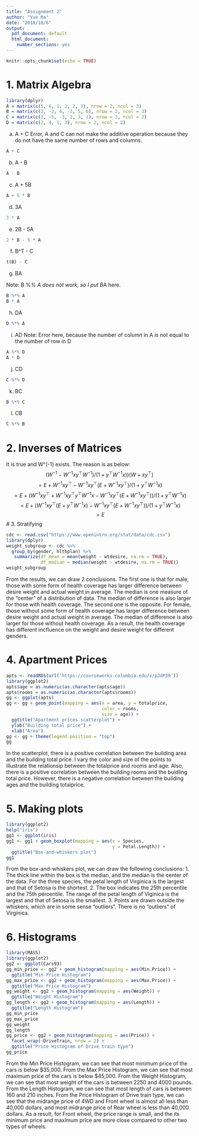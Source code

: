 ```yaml
---
title: "Assignment 2"
author: "Yue Ma"
date: "2018/10/6"
output:
  pdf_document: default
  html_document:
    number_sections: yes
---
```


```r
knitr::opts_chunk$set(echo = TRUE)
```

# 1. Matrix Algebra

```r
library(dplyr)
A = matrix(c(5, 6, 1, 2, 2, 3), nrow = 2, ncol = 3)
B = matrix(c(3, -2, 4, -3, 5, 6), nrow = 2, ncol = 3)
C = matrix(c(1, -5, -3, 2, 3, 1), nrow = 3, ncol = 2)
D = matrix(c(2, 4, 1, 3), nrow = 2, ncol = 2)
```

a) A + C
Error, A and C can not make the additive operation because they do not have the same number of rows and columns.
```r
A + C
```


b) A - B
```r
A - B
```

c) A + 5B
```r
A + 5 * B
```

d) 3A
```r
3 * A
```

e) 2B - 5A
```r
2 * B - 5 * A
```

f) B^T - C
```r
t(B) - C
```

g) BA

Note: B %*% A does not work, 
so I put B*A here.
```r
B %*% A
B * A
```

h) DA
```r
D %*% A
```

i) AD
Note: Error here, because the number of column in A is not equal to the number of row in D
```r
A %*% D
A * D 
```

j) CD
```r
C %*% D
```

k) BC
```r
B %*% C
```

l) CB
```r
C %*% B
```

# 2. Inverses of Matrices

It is true and W^(-1) exists. The reason is as below:
$$(W^{-1}-W^{-1}xy^{\top}W^{-1})/(1+y^{\top}W^{-1}x))(W+xy^{\top})$$
$$=E+W^{-1}xy^{\top}-W^{-1}xy^{\top}(E+W^{-1}xy^{\top})/(1+y^{\top}W^{-1}x)$$
$$=E+(W^{-1}xy^{\top}+W^{-1}xy^{\top}y^{\top}W^{-1}x-W^{-1}xy^{\top}(E+W^{-1}xy^{\top}))/(1+y^{\top}W^{-1}x)$$
$$=E+(W^{-1}xy^{\top}(E+y^{\top}W^{-1}x)-W^{-1}xy^{\top}(E+W^{-1}xy^{\top}))/(1+y^{\top}W^{-1}x)$$
$$=E$$
# 3. Stratifying


```r
cdc <- read.csv("https://www.openintro.org/stat/data/cdc.csv")
library(dplyr)
weight_subgroup <- cdc %>%
  group_by(gender, hlthplan) %>%
   summarize(df_mean = mean(weight - wtdesire, na.rm = TRUE),
             df_median = median(weight - wtdesire, na.rm = TRUE)) 
weight_subgroup
```

From the results, we can draw 2 conclusions. 
The first one is that for male, those with some form of health coverage has larger difference between desire weight and actual weight in average. The median is one measure of the "center" of a distribution of data. The median of difference is also larger for those with health coverage. 
The second one is the opposite. For female, those without some form of health coverage has larger difference between desire weight and actual weight in average. The median of difference is also larger for those without health coverage.
As a result, the health coverage has different incfluence on the weight and desire weight for different genders.


# 4. Apartment Prices

```r
apts <- readRDS(url('https://courseworks.columbia.edu/x/pJdP39'))
library(ggplot2)
apts$age = as.numeric(as.character(apts$age))
apts$rooms = as.numeric(as.character(apts$rooms))
gg <- ggplot(apts)
gg <- gg + geom_point(mapping = aes(x = area, y = totalprice, 
                                    color = rooms, 
                                    size = age)) +
  ggtitle("Apartment prices scatterplot") +
  ylab("Building total price") +
  xlab("Area")
gg <- gg + theme(legend.position = "top") 
gg
```

In the scatterplot, there is a positive correlation between the building area and the building total price. I vary the color and size of the points to illustrate the relationsip between the totalprice and rooms and age. Also, there is a positive correlation between the building rooms and the buidling total price. However, there is a negative correlation between the building ages and the building totalprice.



# 5. Making plots

```r
library(ggplot2)
help("iris")
gg1 <- ggplot(iris)
gg1 <- gg1 + geom_boxplot(mapping = aes(x = Species, 
                                        y = Petal.Length)) +
  ggtitle("Box-and-whiskers plot")
gg1
```

From the box-and-whiskers plot, we can draw the following conclusions:
1. The thick line within the box is the median, and the median is the center of the data. For the three species, the petal length of Virginica is the largest and that of Setosa is the shortest.
2. The box indicates the 25th percentile and the 75th percentile. The range of the petal length of Viginica is the largest and that of Setosa is the smallest.
3. Points are drawn outside the whiskers, which are in some sense "outliers". There is no "outliers" of Virginica.

# 6. Histograms

```r
library(MASS)
library(ggplot2)  
gg2 <- ggplot(Cars93)
gg_min_price <- gg2 + geom_histogram(mapping = aes(Min.Price)) +
  ggtitle("Min Price Histogram")
gg_max_price <- gg2 + geom_histogram(mapping = aes(Max.Price)) +
  ggtitle("Max Price Histogram")
gg_weight <- gg2 + geom_histogram(mapping = aes(Weight)) +
  ggtitle("Weight Histogram")
gg_length <- gg2 + geom_histogram(mapping = aes(Length)) +
  ggtitle("Length Histogram")
gg_min_price
gg_max_price
gg_weight
gg_length
gg_price <- gg2 + geom_histogram(mapping = aes(Price)) +
  facet_wrap(~DriveTrain, nrow = 2) +
  ggtitle("Price Histogram of Drive train type")
gg_price
```

From the Min Price Histogram, we can see that most minimum price of the cars is below $35,000.
From the Max Price Histogram, we can see that most maximum price of the cars is below $45,000.
From the Weight Histogram, we can see that most weight of the cars is between 2250 and 4000 pounds.
From the Length Histogram, we can see that most length of cars is between 160 and 210 inches.
From the Price Histogram of Drive train type, we can see that the midrange price of 4WD and Front wheel is almost all less than 40,000 dollars, and most midrange price of Rear wheel is less than 40,000 dollars. As a result, for Front wheel, the price range is small, and the its minimum price and maximum price are more close compared to other two types of wheels.
